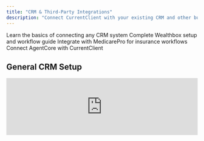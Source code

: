 ```yaml
---
title: "CRM & Third-Party Integrations"
description: "Connect CurrentClient with your existing CRM and other business tools for seamless workflow integration"
---
```


<CardGroup cols={2}>
  <Card title="General CRM Setup" icon="database">
    Learn the basics of connecting any CRM system
  </Card>
  <Card title="Wealthbox Integration" icon="chart-line-up">
    Complete Wealthbox setup and workflow guide
  </Card>
  <Card title="MedicarePro Sync" icon="user-doctor">
    Integrate with MedicarePro for insurance workflows
  </Card>
  <Card title="AgentCore Connection" icon="network-wired">
    Connect AgentCore with CurrentClient
  </Card>
</CardGroup>

## General CRM Setup

<iframe 
  src="https://www.loom.com/embed/75b30c3bd6a943ab8659d1e468c57f16" 
  width="100%" 
  height={400}
  frameBorder={0} 
  allowFullScreen
/>

**Duration:** 2 minutes

Learn the fundamental steps for connecting CurrentClient with most CRM systems, including data mapping and sync configuration.

<Steps>
  <Step title="Prepare Your CRM">
    Ensure your CRM has the necessary API access and permissions
  </Step>
  <Step title="Configure Connection">
    Set up the integration in CurrentClient's settings
  </Step>
  <Step title="Map Data Fields">
    Define how contact information flows between systems
  </Step>
  <Step title="Test Integration">
    Verify the sync is working correctly with test data
  </Step>
</Steps>

---

## Wealthbox Integration Suite

### Initial Wealthbox Setup

<iframe 
  src="https://www.loom.com/embed/6e0419823b95420095e5aaca02b9116c" 
  width="100%" 
  height={300}
  frameBorder={0} 
  allowFullScreen
/>

**Duration:** 3 minutes

Set up the initial connection between CurrentClient and Wealthbox CRM.

---

### Complete Wealthbox Integration Setup

<iframe 
  src="https://www.loom.com/embed/5c34fbcf24114abaa0946f7069758c12" 
  width="100%" 
  height={300}
  frameBorder={0} 
  allowFullScreen
/>

**Duration:** 4 minutes

Complete guide to setting up Wealthbox integration with advanced configuration options.

---

### Understanding Wealthbox Data Flow

<iframe 
  src="https://www.loom.com/embed/661422fbd7e24dd1b4a9143f2553bc2d" 
  width="100%" 
  height={300}
  frameBorder={0} 
  allowFullScreen
/>

**Duration:** 3 minutes

Understand what data flows from Wealthbox to CurrentClient and how it's used.

<Info>
  **Data Types:** Contact information, client notes, appointment history, and relationship data sync between Wealthbox and CurrentClient.
</Info>

---

### Conversation Notes Integration

<iframe 
  src="https://www.loom.com/embed/21627a59e9bc4b138a4680f867b630bc" 
  width="100%" 
  height={300}
  frameBorder={0} 
  allowFullScreen
/>

**Duration:** 3 minutes

Learn how conversation notes from CurrentClient automatically get added to Wealthbox client records.

---

### Trigger Actions to Wealthbox

<iframe 
  src="https://www.loom.com/embed/8e16611cb71841df9998213d6c27a500" 
  width="100%" 
  height={300}
  frameBorder={0} 
  allowFullScreen
/>

**Duration:** 3 minutes

Set up automated actions that trigger updates and tasks in Wealthbox based on CurrentClient activity.

---

## MedicarePro Integration

<iframe 
  src="https://www.loom.com/embed/5af35be6a56a4158b9207005e34eaa99" 
  width="100%" 
  height={400}
  frameBorder={0} 
  allowFullScreen
/>

**Duration:** 7 minutes

Deep dive into MedicarePro syncing capabilities, including lead management and client data synchronization for insurance professionals.

<Accordion title="MedicarePro Integration Benefits">
  - **Lead Synchronization:** Automatically import new leads from MedicarePro
  - **Client Data Sync:** Keep client information updated across both platforms  
  - **Appointment Integration:** Sync appointment schedules and reminders
  - **Activity Tracking:** Track all client interactions in both systems
</Accordion>

---

## AgentCore Integration

<iframe 
  src="https://www.loom.com/embed/e56180345ddb49f5883e5e132b54c253" 
  width="100%" 
  height={400}
  frameBorder={0} 
  allowFullScreen
/>

**Duration:** 7 minutes

Understand how AgentCore works with CurrentClient to create a powerful insurance sales and communication ecosystem.

<Warning>
  **Integration Requirements:** Some integrations require specific subscription levels or additional setup. Contact support if you encounter access issues.
</Warning>

## Integration Best Practices

<CardGroup cols={2}>
  <Card title="Data Consistency" icon="arrows-rotate">
    Ensure data formats are consistent between systems to avoid sync issues
  </Card>
  <Card title="Regular Monitoring" icon="magnifying-glass-chart">
    Regularly check integration status and resolve any sync conflicts
  </Card>
  <Card title="Backup Strategy" icon="floppy-disk">
    Maintain backups of critical data before setting up new integrations
  </Card>
  <Card title="Team Training" icon="chalkboard-user">
    Train your team on how integrations affect their daily workflow
  </Card>
</CardGroup>

## Troubleshooting Common Issues

<Accordion title="Integration Not Syncing">
  **Check These Items:**
  - API credentials are still valid
  - Both systems are online and accessible
  - No recent changes to field mappings
  - Integration hasn't reached usage limits
</Accordion>

<Accordion title="Duplicate Records">
  **Solutions:**
  - Review duplicate detection rules
  - Check field mapping configuration  
  - Consider using unique identifiers
  - Clean up existing duplicates before re-syncing
</Accordion>

<Tip>
  **Pro Tip:** Test integrations with a small subset of data first to identify and resolve any issues before syncing your entire database.
</Tip>